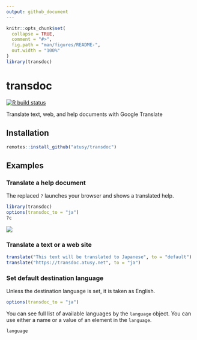 ```yaml
---
output: github_document
---
```


<!-- README.md is generated from README.Rmd. Please edit that file -->

```r
knitr::opts_chunk$set(
  collapse = TRUE,
  comment = "#>",
  fig.path = "man/figures/README-",
  out.width = "100%"
)
library(transdoc)
```

# transdoc

<!-- badges: start -->
[![R build status](https://github.com/atusy/transdoc/workflows/R-CMD-check/badge.svg)](https://github.com/atusy/transdoc/actions)
<!-- badges: end -->

Translate text, web, and help documents with Google Translate

## Installation

``` r
remotes::install_github("atusy/transdoc")
```

<!--

You can install the released version of transdoc from [CRAN](https://CRAN.R-project.org) with:

``` r
install.packages("transdoc")
```

-->

## Examples

### Translate a help document

The replaced `?` launches your browser and shows a translated help.

``` r
library(transdoc)
options(transdoc_to = "ja")
?c
```

![](man/figures/transdoc-example.png)


### Translate a text or a web site

``` r
translate("This text will be translated to Japanese", to = "default")
translate("https://transdoc.atusy.net", to = "ja")
```

### Set default destination language

Unless the destination language is set, it is taken as English.

``` r
options(transdoc_to = "ja")
```

You can see full list of available languages by the `language` object.
You can use either a name or a value of an element in the `language`.

```r
language
```
